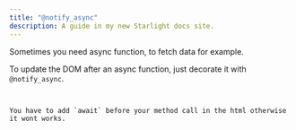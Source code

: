 ```yaml
---
title: "@notify_async"
description: A guide in my new Starlight docs site.
---
```




<script type="module" src="https://pyscript.net/releases/2024.11.1/core.js"></script>
<script type="mpy" src="/examples/notify-async/example1.py" config="/examples/pyscript.json"></script>

Sometimes you need async function, to fetch data for example.

To update the DOM after an async function, just decorate it with `@notify_async`.

<Code code={pythonCode} lang="py" title="demo.py" />
<Aside type="caution">
You have to add `await` before your method call in the html otherwise it wont works.
</Aside>
<Code code={HTMLCode} lang="html" title="index.html" mark={['await']} />
<div class="result" set:html={HTMLCode}></div>